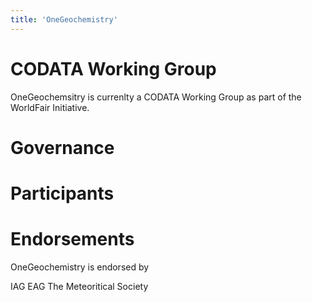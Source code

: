 ```yaml
---
title: 'OneGeochemistry'
---
```



# CODATA Working Group

OneGeochemsitry is currenlty a CODATA Working Group as part of the WorldFair Initiative.


# Governance


# Participants


# Endorsements

OneGeochemistry is endorsed by 

IAG
EAG
The Meteoritical Society